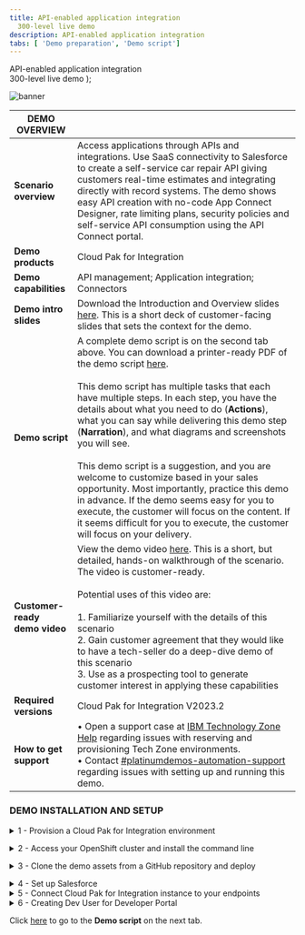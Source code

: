 ```yaml
---
title: API-enabled application integration
  300-level live demo
description: API-enabled application integration
tabs: [ 'Demo preparation', 'Demo script']
---
```


  <span>
    API-enabled application integration <br /> 300-level live demo
  </span>
);

![banner](./images/300-int-API-enabled-prep-GitHub-banner-8-3-21-short.jpg)

<span id="top"></span>

| DEMO OVERVIEW |                          |
| --------------------------------------- | ------------------------------------- |
| **Scenario overview** | Access applications through APIs and integrations. Use SaaS connectivity to Salesforce to create a self-service car repair API giving customers real-time estimates and integrating directly with record systems. The demo shows easy API creation with no-code App Connect Designer, rate limiting plans, security policies and self-service API consumption using the API Connect portal. |
| **Demo products** | Cloud Pak for Integration |
| **Demo capabilities** | API management; Application integration; Connectors |
| **Demo intro slides** | Download the Introduction and Overview slides <a href="https://ibm.box.com/s/tph26q1zzqhix1t1fkm2ukyc9eqgwdbg" target="_blank" rel="noreferrer">here</a>. This is a short deck of customer-facing slides that sets the context for the demo. |
| **Demo script** | A complete demo script is on the second tab above. You can download a printer-ready PDF of the demo script <a href="https://ibm.box.com/s/oy913j7o56vl8ygy7mp98o7ljsqun2hg" target="_blank" rel="noreferrer">here</a>. <br/><br/> This demo script has multiple tasks that each have multiple steps. In each step, you have the details about what you need to do (**Actions**), what you can say while delivering this demo step (**Narration**), and what diagrams and screenshots you will see.<br/><br/>This demo script is a suggestion, and you are welcome to customize based in your sales opportunity. Most importantly, practice this demo in advance. If the demo seems easy for you to execute, the customer will focus on the content. If it seems difficult for you to execute, the customer will focus on your delivery. |
| **Customer-ready <br/> demo video** | View the demo video <a href="https://ibm.ent.box.com/s/xekr23b3jqzzd1ef1bmqcsl6i1rw9bpf" target="_blank" rel="noreferrer">here</a>. This is a short, but detailed, hands-on walkthrough of the scenario. The video is customer-ready.<br/><br/>Potential uses of this video are:<br/><br/>1. Familiarize yourself with the details of this scenario <br/>2. Gain customer agreement that they would like to have a tech-seller do a deep-dive demo of this scenario <br/>3. Use as a prospecting tool to generate customer interest in applying these capabilities |
| **Required versions** | Cloud Pak for Integration V2023.2 |
| **How to get support** | • Open a support case at <a href="https://techzone.ibm.com/help" target="_blank" rel="noreferrer">IBM Technology Zone Help</a> regarding issues with reserving and provisioning Tech Zone environments.<br/>• Contact <a href="https://ibm-cloud.slack.com/archives/C0216F39ACU" target="_blank" rel="noreferrer">#platinumdemos-automation-support</a> regarding issues with setting up and running this demo. |

### **DEMO INSTALLATION AND SETUP**

<details>

<summary>1 - Provision a Cloud Pak for Integration environment</summary>

<br/>

To provision your Cloud Pak for Integration environment, follow these steps: <br/><br/>

1. To reserve a preinstalled Cloud Pak for Integration (CP4I) cluster on Red Hat OpenShift, go <a href="https://techzone.ibm.com/my/reservations/create/6430260cd7e2100017627406" target="_blank" rel="noreferrer">here</a>. Select if you prefer to make a reservation now or schedule for later. 
<br/><img src="https://raw.githubusercontent.com/ibm-garage-tsa/platinum-demos/master/src/pages/300-integration-api-enabled-application-integration/images/prep-image001.png" width="800" /><br/>

2. If you do not have a sales opportunity, select the purpose **Practice / Self-Education** (1) for a 3-day reservation (which can be extended to 8 days) and fill in the **Purpose description** (2).
<br/><img src="https://raw.githubusercontent.com/ibm-garage-tsa/platinum-demos/master/src/pages/300-integration-api-enabled-application-integration/images/prep-image002.png" width="800" /><br/>

3. Select the **Preferred Geography**.
<br/><img src="https://raw.githubusercontent.com/ibm-garage-tsa/platinum-demos/master/src/pages/300-integration-api-enabled-application-integration/images/prep-image003.png" width="800" /><br/>

4. Several additional fields will appear, the defaults can remain. Scroll down and click **Submit**.
<br/><img src="https://raw.githubusercontent.com/ibm-garage-tsa/platinum-demos/master/src/pages/300-integration-api-enabled-application-integration/images/prep-image004.png" width="800" /><br/>

5. You will receive several emails as the provisioning process continues. You should expect the final email to be sent after 2-3 hours. The final email should look similar to the following.
<br/><img src="https://raw.githubusercontent.com/ibm-garage-tsa/platinum-demos/master/src/pages/300-integration-api-enabled-application-integration/images/prep-image005.png" width="800" /><br/>

**[Go to top](#top)**

</details>

<span id="AccessOpenShift"></span>

<details>

<summary>2 - Access your OpenShift cluster and install the command line</summary>

<br/>

In this section, you access your OpenShift cluster and install the OpenShift command line tool. 

<br/>

1. From the final email open the **PakInstaller Portal** link.
<br/><img src="https://raw.githubusercontent.com/ibm-garage-tsa/platinum-demos/master/src/pages/300-integration-api-enabled-application-integration/images/prep-image101.png" width="800" /><br/>

2. Navigate to the **OpenShift Console** tab.
<br/><img src="https://raw.githubusercontent.com/ibm-garage-tsa/platinum-demos/master/src/pages/300-integration-api-enabled-application-integration/images/prep-image102.png" width="800" />
<br/>

3. Scroll down and open the **OpenShift Web Console** link (1) using kubeadmin as the username and **password** (2) shown.
<br/><img src="https://raw.githubusercontent.com/ibm-garage-tsa/platinum-demos/master/src/pages/300-integration-api-enabled-application-integration/images/prep-image103.png" width="800" /><br/>

4. On the web console page, click **?** (1), and select **Command line tools** (2).
<br/><img src="https://raw.githubusercontent.com/ibm-garage-tsa/platinum-demos/master/src/pages/300-integration-api-enabled-application-integration/images/prep-image104.png" width="800" /><br/>

5. Follow the links to install the OpenShift Command Line Interface (CLI) for your Operating System.
<br/><img src="https://raw.githubusercontent.com/ibm-garage-tsa/platinum-demos/master/src/pages/300-integration-api-enabled-application-integration/images/prep-image105.png" width="800" /><br/>

6. To configure the command line on your machine copy and run the **OC Login command**.
<br/><img src="https://raw.githubusercontent.com/ibm-garage-tsa/platinum-demos/master/src/pages/300-integration-api-enabled-application-integration/images/prep-image106-1.png" width="800" />
<br/><img src="https://raw.githubusercontent.com/ibm-garage-tsa/platinum-demos/master/src/pages/300-integration-api-enabled-application-integration/images/prep-image106-2.png" width="800" /><br/>

You have successfully configured the Openshift command line on your machine.

<br/>

**[Go to top](#top)**

</details>

<span id="cloneGitHub"></span>

<details>

<summary>3 - Clone the demo assets from a GitHub repository and deploy</summary>

<br/>

To copy the repository  you will need to have the Git CLI on your machine. If you don’t have it, follow the installation steps described in this <a href="https://github.com/git-guides/install-git" target="_blank" rel="noreferrer">page</a>, based on your operating system.

<br/>

1. To download the scripts to run the demo, create a directory, and from there run the following command:<br/>
  
   ```
   git clone https://github.com/IBM/platinum-demo-code-api-enabled-integration.git
   ```

<br/>

2. Change to the new platinum-demo-code-api-enabled-integration directory:<br/>
  
   ```
   cd platinum-demo-code-api-enabled-integration
   ```

<br/>

3. The script to install the demo components requires a utility called jq. If you don't have it, follow the installation steps described in this <a href="https://jqlang.github.io/jq/download/" target="_blank" rel="noreferrer">page</a>, based on your operating system. <br/>

<br/>

4. Install API Connect and App Connect by running the `deploy.sh` command:<br/>

   ```
   ./deploy.sh
   ```

This script may take 30-45 minutes to complete.

<br/>

**[Go to top](#top)**

</details>

<span id="prereq"></span>

<details>

<summary>4 - Set up Salesforce</summary>

<br/>

You need a Salesforce developer account to use for testing. If you already have a Salesforce developer account, you can use that (start at step 2 below). If not, you can sign up for a free developer account by following step 1 below.

<br/>

1. Go to <a href="https://developer.salesforce.com/signup" target="_blank" rel="noreferrer">Salesforce Developers</a>. Follow the prompts on the Saleforce pages to get your free developer account.<br/><br/>

2. As soon as you have your account, go back to the <a href="https://login.salesforce.com/" target="_blank" rel="noreferrer">Salesforce log in page</a> and log in to your dev admin account.<br/><br/><img src="https://raw.githubusercontent.com/ibm-garage-tsa/platinum-demos/master/src/pages/300-integration-api-enabled-application-integration/images/Prep3.5.png" width="800" /><br/>

3. Click the **profile** icon (1) and save your Salesforce Login URL (2).<br/><br/><img src="https://raw.githubusercontent.com/ibm-garage-tsa/platinum-demos/master/src/pages/300-integration-api-enabled-application-integration/images/Prep3.6.png" width="800" /><br/>

4. In the same user profile menu, and select **Settings**.<br/><br/><img src="https://raw.githubusercontent.com/ibm-garage-tsa/platinum-demos/master/src/pages/300-integration-api-enabled-application-integration/images/Prep3.7.png" width="800" /><br/>

5. Click **Reset My Security Token** in the **My Personal Information** (1) menu. Then, click **Reset Security Token** (2). A newly-generated security token will be emailed to you.<br/><br/><img src="https://raw.githubusercontent.com/ibm-garage-tsa/platinum-demos/master/src/pages/300-integration-api-enabled-application-integration/images/Prep3.8.png" width="800" /><br/>

6. Next, you will create an application representing App Connect Enterprise, and then retrieve the Consumer Key and Consumer Secret. Click the **cogwheel** icon (1) and then select **Setup** (2).<br/><br/><img src="https://raw.githubusercontent.com/ibm-garage-tsa/platinum-demos/master/src/pages/300-integration-api-enabled-application-integration/images/Prep3.9.png" width="800" /><br/>

7. In the navigator on the left-hand side, scroll to **PLATFORM TOOLS**, expand **Apps** (1), and click **App Manager** (2).<br/><br/><img src="https://raw.githubusercontent.com/ibm-garage-tsa/platinum-demos/master/src/pages/300-integration-api-enabled-application-integration/images/prep-image3.7.png" width="800" /><br/>

8. Click **New Connected App**.<br/><br/><img src="https://raw.githubusercontent.com/ibm-garage-tsa/platinum-demos/master/src/pages/300-integration-api-enabled-application-integration/images/prep-image3.8.png" width="800" /><br/>

9. Enter **App Connect** (1) as the **Connect App Name** and your email as the **Contact Email** (2). Select **Enable OAuth Settings** (3).<br/><br/><img src="https://raw.githubusercontent.com/ibm-garage-tsa/platinum-demos/master/src/pages/300-integration-api-enabled-application-integration/images/prep-image3.9.png" width="800" /><br/>

10. Select **Enable for Device Flow** (1). Now select **Manage user data via APIs (api)** (2) as the **Selected OAuth Scopes**. Click **Add** (3)<br/><br/><img src="https://raw.githubusercontent.com/ibm-garage-tsa/platinum-demos/master/src/pages/300-integration-api-enabled-application-integration/images/prep-image3.10.png" width="800" /><br/>

11. Click **Save**.<br/><br/><img src="https://raw.githubusercontent.com/ibm-garage-tsa/platinum-demos/master/src/pages/300-integration-api-enabled-application-integration/images/prep-image3.11.png" width="800" /><br/>

12. It will take approximately 10 minutes for the new connected app to register in Salesforce. Once it does, you should see **Manage Consumer Details** displayed. Click **Manage Consumer Details,** following any authentication directions.<br/><br/><img src="https://raw.githubusercontent.com/ibm-garage-tsa/platinum-demos/master/src/pages/300-integration-api-enabled-application-integration/images/Prep3.15.png" width="800" /><br/>

13. Save the **Consumer Key** and **Consumer Secret.**<br/><br/><img src="https://raw.githubusercontent.com/ibm-garage-tsa/platinum-demos/master/src/pages/300-integration-api-enabled-application-integration/images/salesforce-key-secret.png" width="800" /><br/>

Your Salesforce developer account is ready.

<br/>

**[Go to top](#top)**

</details>

<details>

<summary>5 - Connect Cloud Pak for Integration instance to your endpoints</summary>

<br/>

Let’s configure our services endpoints in Cloud Pak for Integration.

<br/>

1. Return the connectivity instructions from section 2.2, navigate to the **Cloud Pak Console** (1) tab and use the credentials (2) access the Platform Navigator.<br/><br/><img src="https://raw.githubusercontent.com/ibm-garage-tsa/platinum-demos/master/src/pages/300-integration-api-enabled-application-integration/images/prep-image209.png" width="800" /><br/><img src="https://raw.githubusercontent.com/ibm-garage-tsa/platinum-demos/master/src/pages/300-integration-api-enabled-application-integration/images/prep-image210.png" width="800" /><br/><br/><InlineNotification>If you are using Chrome, you may see a certificate error when accessing the page. To bypass this, type <strong>thisisunsafe</strong> and press return.</InlineNotification><br/><br/>

2. Click **ace-designer-demo** in the **Integrations** section.
<br/><img src="https://raw.githubusercontent.com/ibm-garage-tsa/platinum-demos/master/src/pages/300-integration-api-enabled-application-integration/images/Prep4.2.png" width="800" /><br/>

3. Click the **Catalog** icon.<br/><br/><img src="https://raw.githubusercontent.com/ibm-garage-tsa/platinum-demos/master/src/pages/300-integration-api-enabled-application-integration/images/Prep4.3.png" width="800" /><br/>

4. This is the list of the available connectors.<br/><br/><img src="https://raw.githubusercontent.com/ibm-garage-tsa/platinum-demos/master/src/pages/300-integration-api-enabled-application-integration/images/Prep4.4.png" width="800" /><br/>

Now configure the Salesforce connector.<br/><br/>

5. Search for **salesforce** (1) and click **Connect** (2).<br/><br/><img src="https://raw.githubusercontent.com/ibm-garage-tsa/platinum-demos/master/src/pages/300-integration-api-enabled-application-integration/images/Prep4.5.png" width="800" /><br/>

6. Enter your Salesforce **Login URL**.<br/><br/><InlineNotification>You must enter <strong>‘https://’</strong> in front of the Saleforce Login URL you saved earlier. The connection will not work if you just copy/paste the URL.</InlineNotification><br/><img src="https://raw.githubusercontent.com/ibm-garage-tsa/platinum-demos/master/src/pages/300-integration-api-enabled-application-integration/images/Prep4.6.png" width="800" /><br/>

7. Input your Salesforce **Username** (1). Fill in the connector's **Password** field (2) by concatenating your Salesforce **Password** and the **Security token** received via email.<br/><br/>For example, if your Salesforce password is ‘myGreatPassword’ and your Salesforce security token is ‘2325jsdhew4312hs534dh’ then enter ‘myGreatPassword2325jsdhew4312hs534dh’ in the **Password** field.<br/><br/><img src="https://raw.githubusercontent.com/ibm-garage-tsa/platinum-demos/master/src/pages/300-integration-api-enabled-application-integration/images/Prep4.7.png" width="800" /><br/><br/>

8. Input Salesforce’s **Consumer Key** as **Client ID** (1) and **Secret** as **Client Secret** (2), respectively, in the connector account UI. Click **Connect** (3).<br/><br/><img src="https://raw.githubusercontent.com/ibm-garage-tsa/platinum-demos/master/src/pages/300-integration-api-enabled-application-integration/images/Prep4.8.png" width="800" /><br/>

9. Click on the **menu** icon (1) and select **Rename Account** (2).<br/><br/><img src="https://raw.githubusercontent.com/ibm-garage-tsa/platinum-demos/master/src/pages/300-integration-api-enabled-application-integration/images/Prep4.9.png" width="800" /><br/>

10. Enter **App Connect Trial** (1) as **Account name** and click **Rename Account** (2).<br/><br/><img src="https://raw.githubusercontent.com/ibm-garage-tsa/platinum-demos/master/src/pages/300-integration-api-enabled-application-integration/images/Prep4.10.png" width="800" /><br/>

Your environment is ready to demo.

<br/>

**[Go to top](#top)**

</details>

<details>

<summary>6 - Creating Dev User for Developer Portal</summary>

<br/>

Now create a user in the Developer Portal.<br/><br/>

1. Click **Design APIs**.<br/><br/><img src="https://raw.githubusercontent.com/ibm-garage-tsa/platinum-demos/master/src/pages/300-integration-api-enabled-application-integration/images/prep-image501.png" width="800" /><br/>

2. Click *ademo* API management. <br/><br/><img src="https://raw.githubusercontent.com/ibm-garage-tsa/platinum-demos/master/src/pages/300-integration-api-enabled-application-integration/images/prep-image502.png" width="800" /><br/>

3. If a login screen is presented, select **Common Services User Registry** <br/><br/><img src="https://raw.githubusercontent.com/ibm-garage-tsa/platinum-demos/master/src/pages/300-integration-api-enabled-application-integration/images/prep-image212.png" width="800" /><br/>

4. Click **Manage catalogs** (2).<br/><br/><img src="https://raw.githubusercontent.com/ibm-garage-tsa/platinum-demos/master/src/pages/300-integration-api-enabled-application-integration/images/prep-image213.png" width="800" /><br/>

5. Open **Sandbox**.<br/><br/><img src="https://raw.githubusercontent.com/ibm-garage-tsa/platinum-demos/master/src/pages/300-integration-api-enabled-application-integration/images/prep-image214.png" width="800" /><br/>

6. Select the **Consumers** (1) tab, click **Add** (2) and select **Create organization** (3).<br/><br/><img src="https://raw.githubusercontent.com/ibm-garage-tsa/platinum-demos/master/src/pages/300-integration-api-enabled-application-integration/images/prep-image215.png" width="800" /><br/>

7. Fill in **IBM** as the title.<br/><br/><img src="https://raw.githubusercontent.com/ibm-garage-tsa/platinum-demos/master/src/pages/300-integration-api-enabled-application-integration/images/prep-image216.png" width="800" /><br/>

8. Scroll down to the Owner section, set the type of user to **New user** (1), fill in the following details and click **Create**.

    | FIELD | VALUE |
    | ------ | ------- |
    | **Username:** | devuser |
    | **Email:** | devuser@ibmapiconnect.com |
    | **First name:** | Dev |
    | **Last name:** | User |
    | **Password:** | AP1Connect! | <br/><br/> <img src="images/prep-image217.png" width="800" />
  
<br/>

9. A new consumer organization is created.
<br/><br/> <img src="https://raw.githubusercontent.com/ibm-garage-tsa/platinum-demos/master/src/pages/300-integration-api-enabled-application-integration/images/prep-image218.png" width="800" /><br/>

Congratulations! Your portal developer user has been created and you are ready for the demo.

<br/>

**[Go to top](#top)**

</details>

Click [here](/300-integration-api-enabled-application-integration/demo-script) to go to the **Demo script** on the next tab.